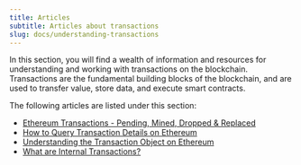 ```yaml
---
title: Articles
subtitle: Articles about transactions
slug: docs/understanding-transactions
---
```



In this section, you will find a wealth of information and resources for understanding and working with transactions on the blockchain. Transactions are the fundamental building blocks of the blockchain, and are used to transfer value, store data, and execute smart contracts.


The following articles are listed under this section:

* [Ethereum Transactions - Pending, Mined, Dropped & Replaced](/docs/ethereum-transactions-pending-mined-dropped-replaced)
* [How to Query Transaction Details on Ethereum](/docs/how-to-get-transaction-details)
* [Understanding the Transaction Object on Ethereum](/docs/understanding-the-transaction-object-on-ethereum)
* [What are Internal Transactions?](/docs/what-are-internal-transactions)
